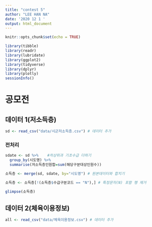 ```yaml
---
title: "contest 5"
author: "LEE HAN NA"
date: '2020 12 1 '
output: html_document
---
```


```r
knitr::opts_chunk$set(echo = TRUE)
```

```r
library(tibble)
library(readr)
library(lubridate)
library(ggplot2)
library(tidyverse)
library(dplyr)
library(plotly)
sessionInfo()
```
# 공모전
## 데이터 1(저소득층)
```r
sd <- read_csv("data/시군저소득층.csv") # 데이터 추가
```
### 전처리
```r
sdate <- sd %>%    #차상위과 기초수급 더하기
  group_by(시도명) %>% 
  summarise(저소득층인원합=sum(해당구분대상인원수))  
```
```r
소득층 <- merge(sd, sdate, by="시도명") # 원본데이터와 합치기

소득층 <- 소득층[!(소득층$수급구분코드 == "N"),] # 특정문자(N) 포함 행 제거

glimpse(소득층)
```















## 데이터 2(체육이용정보)
```r
all <- read_csv("data/체육이용정보.csv") # 데이터 추가
```